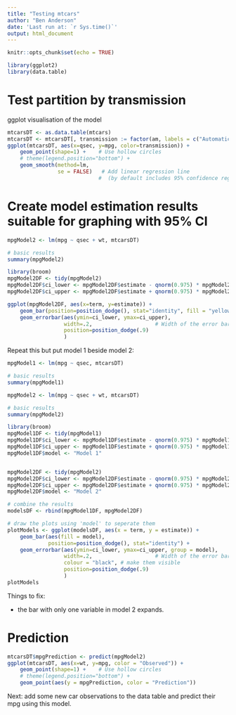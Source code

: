 ```yaml
---
title: "Testing mtcars"
author: "Ben Anderson"
date: 'Last run at: `r Sys.time()`'
output: html_document
---
```


```r
knitr::opts_chunk$set(echo = TRUE)

library(ggplot2)
library(data.table)
```

# Test partition by transmission

ggplot visualisation of the model
```r
mtcarsDT <- as.data.table(mtcars)
mtcarsDT <- mtcarsDT[, transmission := factor(am, labels = c("Automatic", "Manual"))]
ggplot(mtcarsDT, aes(x=qsec, y=mpg, color=transmission)) +
    geom_point(shape=1) +    # Use hollow circles
    # theme(legend.position="bottom") +
    geom_smooth(method=lm,
                se = FALSE)   # Add linear regression line 
                             #  (by default includes 95% confidence region)
```

# Create model estimation results suitable for graphing with 95% CI

```r
mpgModel2 <- lm(mpg ~ qsec + wt, mtcarsDT)

# basic results
summary(mpgModel2)

library(broom)    
mpgModel2DF <- tidy(mpgModel2)
mpgModel2DF$ci_lower <- mpgModel2DF$estimate - qnorm(0.975) * mpgModel2DF$std.error
mpgModel2DF$ci_upper <- mpgModel2DF$estimate + qnorm(0.975) * mpgModel2DF$std.error

ggplot(mpgModel2DF, aes(x=term, y=estimate)) + 
    geom_bar(position=position_dodge(), stat="identity", fill = "yellowgreen") +
    geom_errorbar(aes(ymin=ci_lower, ymax=ci_upper),
                  width=.2,                    # Width of the error bars
                  position=position_dodge(.9)
                  )
```

Repeat this but put model 1 beside model 2:

```r
mpgModel1 <- lm(mpg ~ qsec, mtcarsDT)

# basic results
summary(mpgModel1)

mpgModel2 <- lm(mpg ~ qsec + wt, mtcarsDT)

# basic results
summary(mpgModel2)

library(broom)    
mpgModel1DF <- tidy(mpgModel1)
mpgModel1DF$ci_lower <- mpgModel1DF$estimate - qnorm(0.975) * mpgModel1DF$std.error
mpgModel1DF$ci_upper <- mpgModel1DF$estimate + qnorm(0.975) * mpgModel1DF$std.error
mpgModel1DF$model <- "Model 1"


mpgModel2DF <- tidy(mpgModel2)
mpgModel2DF$ci_lower <- mpgModel2DF$estimate - qnorm(0.975) * mpgModel2DF$std.error
mpgModel2DF$ci_upper <- mpgModel2DF$estimate + qnorm(0.975) * mpgModel2DF$std.error
mpgModel2DF$model <- "Model 2"

# combine the results
modelsDF <- rbind(mpgModel1DF, mpgModel2DF)

# draw the plots using 'model' to seperate them
plotModels <- ggplot(modelsDF, aes(x = term, y = estimate)) + 
    geom_bar(aes(fill = model), 
             position=position_dodge(), stat="identity") +
    geom_errorbar(aes(ymin=ci_lower, ymax=ci_upper, group = model),
                  width=.2,                    # Width of the error bars
                  colour = "black", # make them visible
                  position=position_dodge(.9)
                  )
plotModels

```

Things to fix:

 * the bar with only one variable in model 2 expands.
 
# Prediction

```r

mtcarsDT$mpgPrediction <- predict(mpgModel2)
ggplot(mtcarsDT, aes(x=wt, y=mpg, color = "Observed")) +
    geom_point(shape=1) +    # Use hollow circles
    # theme(legend.position="bottom") +
    geom_point(aes(y = mpgPrediction, color = "Prediction"))
```

Next: add some new car observations to the data table and predict their mpg using this model.

